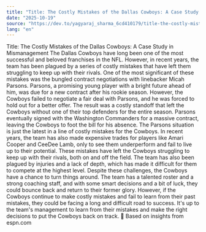 ```yaml
---
title: "Title: The Costly Mistakes of the Dallas Cowboys: A Case Study in Mismanagement"
date: "2025-10-19"
source: "https://dev.to/yagyaraj_sharma_6cd410179/title-the-costly-mistakes-of-the-dallas-cowboys-a-case-study-in-mismanagement-h68"
lang: "en"
---
```


Title: The Costly Mistakes of the Dallas Cowboys: A Case Study in Mismanagement
The Dallas Cowboys have long been one of the most successful and beloved franchises in the NFL. However, in recent years, the team has been plagued by a series of costly mistakes that have left them struggling to keep up with their rivals.
One of the most significant of these mistakes was the bungled contract negotiations with linebacker Micah Parsons. Parsons, a promising young player with a bright future ahead of him, was due for a new contract after his rookie season. However, the Cowboys failed to negotiate a fair deal with Parsons, and he was forced to hold out for a better offer.
The result was a costly standoff that left the Cowboys without one of their top defenders for the entire season. Parsons eventually signed with the Washington Commanders for a massive contract, leaving the Cowboys to foot the bill for his absence.
The Parsons situation is just the latest in a line of costly mistakes for the Cowboys. In recent years, the team has also made expensive trades for players like Amari Cooper and CeeDee Lamb, only to see them underperform and fail to live up to their potential.
These mistakes have left the Cowboys struggling to keep up with their rivals, both on and off the field. The team has also been plagued by injuries and a lack of depth, which has made it difficult for them to compete at the highest level.
Despite these challenges, the Cowboys have a chance to turn things around. The team has a talented roster and a strong coaching staff, and with some smart decisions and a bit of luck, they could bounce back and return to their former glory.
However, if the Cowboys continue to make costly mistakes and fail to learn from their past mistakes, they could be facing a long and difficult road to success. It's up to the team's management to learn from their mistakes and make the right decisions to put the Cowboys back on track.
📌 Based on insights from espn.com
